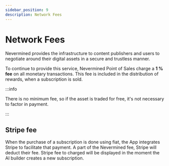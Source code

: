 ```yaml
---
sidebar_position: 9
description: Network Fees
---
```


# Network Fees

Nevermined provides the infrastructure to content publishers and users to negotiate around their digital assets in a secure and trustless manner. 

To continue to provide this service, Nevermined Point of Sales charge a **1 % fee** on all monetary transactions. This fee is included in the distribution of rewards, when a subscription is sold.

:::info

There is no minimum fee, so if the asset is traded for free, it's not necessary to factor in payment.

:::

## Stripe fee

When the purchase of a subscription is done using fiat, the App integrates Stripe to facilitate that payment. A part of the Nevermined fee, Stripe will deduct their fee. Stripe fee to charged will be displayed in the moment the AI builder creates a new subscription.

